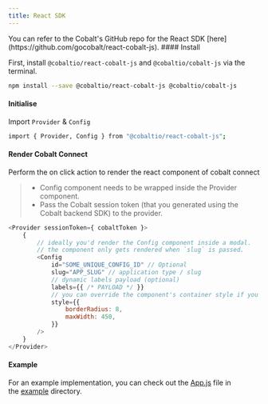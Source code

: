 ```yaml
---
title: React SDK
---
```

<Tip>
You can refer to the Cobalt's GitHub repo for the React SDK [here](https://github.com/gocobalt/react-cobalt-js).
</Tip>
#### Install

First, install `@cobaltio/react-cobalt-js` and `@cobaltio/cobalt-js` via the terminal.

```bash
npm install --save @cobaltio/react-cobalt-js @cobaltio/cobalt-js
```

#### Initialise

Import `Provider` & `Config`

```bash
import { Provider, Config } from "@cobaltio/react-cobalt-js";
```

#### Render Cobalt Connect
Perform the on click action to render the react component of cobalt connect

> * Config component needs to be wrapped inside the Provider component.
> * Pass the Cobalt session token (that you generated using the Cobalt backend SDK) to the provider.

```JavaScript
<Provider sessionToken={ cobaltToken }>
    {
        // ideally you'd render the Config component inside a modal.
        // the component only gets rendered when `slug` is passed.
        <Config
            id="SOME_UNIQUE_CONFIG_ID" // Optional
            slug="APP_SLUG" // application type / slug
            // dynamic labels payload (optional)
            labels={{ /* PAYLOAD */ }}
            // you can override the component's container style if you want
            style={{
                borderRadius: 8,
                maxWidth: 450,
            }}
        />
    }
</Provider>
```

#### Example

For an example implementation, you can check out the [App.js](https://github.com/gocobalt/react-cobalt-js/blob/main/example/src/App.js) file in the [example](https://github.com/gocobalt/react-cobalt-js/blob/main/example) directory.